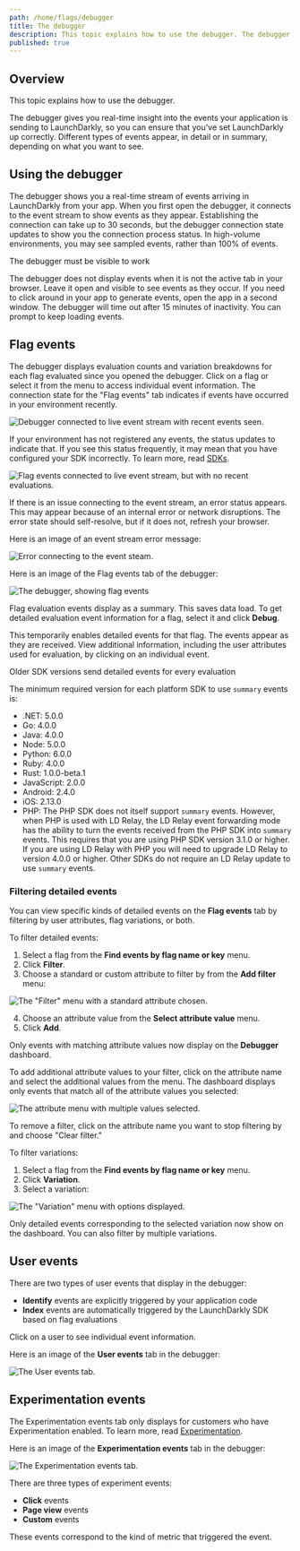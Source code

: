 ```yaml
---
path: /home/flags/debugger
title: The debugger
description: This topic explains how to use the debugger. The debugger gives you real-time insight into the events your application is sending to LaunchDarkly. Different types of events appear depending on what you want to see.
published: true
---
```


## Overview

This topic explains how to use the debugger.

The debugger gives you real-time insight into the events your application is sending to LaunchDarkly, so you can ensure that you've set LaunchDarkly up correctly. Different types of events appear, in detail or in summary, depending on what you want to see.

## Using the debugger

The debugger shows you a real-time stream of events arriving in LaunchDarkly from your app. When you first open the debugger, it connects to the event stream to show events as they appear. Establishing the connection can take up to 30 seconds, but the debugger connection state updates to show you the connection process status. In high-volume environments, you may see sampled events, rather than 100% of events.

<Callout intent="info">
<CalloutTitle>The debugger must be visible to work</CalloutTitle>

<CalloutDescription>

The debugger does not display events when it is not the active tab in your browser. Leave it open and visible to see events as they occur. If you need to click around in your app to generate events, open the app in a second window. The debugger will time out after 15 minutes of inactivity. You can prompt to keep loading events.
</CalloutDescription>

</Callout>

## Flag events

The debugger displays evaluation counts and variation breakdowns for each flag evaluated since you opened the debugger. Click on a flag or select it from the menu to access individual event information. The connection state for the "Flag events" tab indicates if events have occurred in your environment recently.

![Debugger connected to live event stream with recent events seen.](debugger-connection-connected-state.png)

If your environment has not registered any events, the status updates to indicate that. If you see this status frequently, it may mean that you have configured your SDK incorrectly. To learn more, read [SDKs](/sdk).

![Flag events connected to live event stream, but with no recent evaluations.](debugger-connection-never-seen-events-state.png)

If there is an issue connecting to the event stream, an error status appears. This may appear because of an internal error or network disruptions. The error state should self-resolve, but if it does not, refresh your browser.

Here is an image of an event stream error message:

![Error connecting to the event steam.](debugger-connection-error-state.png)

Here is an image of the Flag events tab of the debugger:

![The debugger, showing flag events](debugger-connection-events-tab.png)

Flag evaluation events display as a summary. This saves data load. To get detailed evaluation event information for a flag, select it and click **Debug**.

This temporarily enables detailed events for that flag. The events appear as they are received. View additional information, including the user attributes used for evaluation, by clicking on an individual event.

<Callout intent="alert">
<CalloutTitle>Older SDK versions send detailed events for every evaluation</CalloutTitle>
<CalloutDescription>

The minimum required version for each platform SDK to use `summary` events is:

- .NET: 5.0.0
- Go: 4.0.0
- Java: 4.0.0
- Node: 5.0.0
- Python: 6.0.0
- Ruby: 4.0.0
- Rust: 1.0.0-beta.1
- JavaScript: 2.0.0
- Android: 2.4.0
- iOS: 2.13.0
- PHP: The PHP SDK does not itself support `summary` events. However, when PHP is used with LD Relay, the LD Relay event forwarding mode has the ability to turn the events received from the PHP SDK into `summary` events. This requires that you are using PHP SDK version 3.1.0 or higher. If you are using LD Relay with PHP you will need to upgrade LD Relay to version 4.0.0 or higher. Other SDKs do not require an LD Relay update to use `summary` events.

</CalloutDescription>
</Callout>

### Filtering detailed events

You can view specific kinds of detailed events on the **Flag events** tab by filtering by user attributes, flag variations, or both.

To filter detailed events:

1. Select a flag from the **Find events by flag name or key** menu.
2. Click **Filter**.
3. Choose a standard or custom attribute to filter by from the **Add filter** menu:

![The "Filter" menu with a standard attribute chosen.](debugger-user-attributes.png)

4. Choose an attribute value from the **Select attribute value** menu.
5. Click **Add**.

Only events with matching attribute values now display on the **Debugger** dashboard.

To add additional attribute values to your filter, click on the attribute name and select the additional values from the menu. The dashboard displays only events that match all of the attribute values you selected:

![The attribute menu with multiple values selected.](debugger-user-attributes-dropdown.png)

To remove a filter, click on the attribute name you want to stop filtering by and choose "Clear filter."

To filter variations:

1. Select a flag from the **Find events by flag name or key** menu.
2. Click **Variation**.
3. Select a variation:

![The "Variation" menu with options displayed.](debugger-variation.png)

Only detailed events corresponding to the selected variation now show on the dashboard. You can also filter by multiple variations.

## User events

There are two types of user events that display in the debugger:

- **Identify** events are explicitly triggered by your application code
- **Index** events are automatically triggered by the LaunchDarkly SDK based on flag evaluations

Click on a user to see individual event information.

Here is an image of the **User events** tab in the debugger:

![The User events tab.](debugger-connection-users-tab.png)


## Experimentation events

The Experimentation events tab only displays for customers who have Experimentation enabled. To learn more, read [Experimentation](https://docs.launchdarkly.com/home/experimentation).

Here is an image of the **Experimentation events** tab in the debugger:

![The Experimentation events tab.](debugger-connection-experimentation-tab.png)


There are three types of experiment events:

- **Click** events
- **Page view** events
- **Custom** events

These events correspond to the kind of metric that triggered the event.
